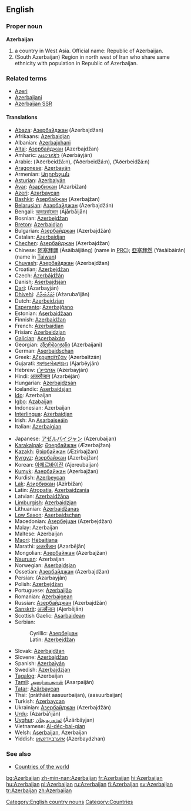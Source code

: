 ==English==
{{wikipedia}}
===Proper noun===
'''Azerbaijan'''

# a country in West Asia. Official name: Republic of Azerbaijan.
# (South Azerbaijan) Region in north west of Iran who share same ethnicity with population in Republic of Azerbaijan.

===Related terms===
*[[Azeri]]
*[[Azerbaijani]]
*[[Azerbaijan SSR]]

====Translations====
{{top}}
*[[Abaza]]: [[Азербайджан]] (Azerbajdžan)
*Afrikaans: [[Azerbaidjan]]
*Albanian: [[Azerbajxhani]]
*[[Altai]]: [[Азербайджан]] (Azerbajdžan)
*Amharic: [[አዜርባይጃን]] (Azerbāyjān)
*Arabic: {{ARchar|[[آذربيجان]]}} (’Aðerbeidžá:n), {{ARchar|[[أذربيجان]]}} (’Aðerbeidžá:n), {{ARchar|[[اذربيجان]]}} (’Aðerbeidžá:n)
*[[Aragonese]]: [[Azerbayán]] {{m}}
*Armenian: [[Ադրբեջան]] {{Unicode|(Adrbeǰan)}}
*[[Asturian]]: [[Azerbaiyán]] {{m}}
*[[Avar]]: [[Азарбижан]] (Azarbižan)
*[[Azeri]]: [[Azərbaycan]]
*[[Bashkir]]: [[Азербайжан]] (Azerbajžan)
*[[Belarusian]]: [[Азэрбайджан]] (Azerbajdžán) {{m}}
*Bengali: [[আজারবাইজান]] (Ājārbāijān)
*Bosnian: [[Azerbejdžan]] {{m}}
*[[Breton]]: [[Azerbaidjan]]
*Bulgarian: [[Азербайджан]] (Azerbajdžán) {{m}}
*Catalan: [[Azerbaidjan]] {{m}}
*[[Chechen]]: [[Азербайджан]] (Azerbajdžan)
*Chinese: [[阿塞拜疆]] (Āsàibàijiāng) (name in [[w:People's Republic of China|PRC]]); [[亞塞拜然]] (Yàsàibàirán) (name in [[Taiwan]])
*[[Chuvash]]: [[Азербайджан]] (Azerbajdžan)
*Croatian: [[Azerbejdžan]]
*Czech: [[Ázerbájdžán]] {{m}}
*Danish: [[Aserbajdsjan]]
*[[Dari]]: {{FAchar|[[آذربایجان]]}} (Āzarbayjān)
*[[Dhivehi]]: [[އަޒަރުބައިޖާން]] (Ażaruba’ijān)
*Dutch: [[Azerbeidzjan]]
*[[Esperanto]]: [[Azerbajĝano]]
*Estonian: [[Aserbaidžaan]]
*Finnish: [[Azerbaidžan]]
*French: [[Azerbaïdjan]] {{m}}
*Frisian: [[Azerbeidzjan]]
*[[Galician]]: [[Acerbaixán]] {{m}}
*Georgian: [[აზერბაიჯანი]] (Azerbaijani)
*German: [[Aserbaidschan]] {{n}}
*Greek: [[Αζερμπαϊτζάν]] (Azerbaïtzán)
*Gujarati: [[અજરબેયજાન]] (Ajarbēyjān)
*Hebrew: [[אזרבייג׳ן]] (Azerbayján)
*Hindi: [[अज़रबैजान]] (Azarbējān)
*Hungarian: [[Azerbajdzsán]]
*Icelandic: [[Aserbaídsjan]]
*[[Ido]]: Azerbaijan
*[[Igbo]]: [[Azabaijan]]
*Indonesian: Azerbaijan
*[[Interlingua]]: [[Azerbaidjan]]
*Irish: An [[Asarbaiseáin]]
*Italian: [[Azerbaigian]] {{m}}
{{mid}}
*Japanese: [[アゼルバイジャン]] (Azerubaijan)
*[[Karakalpak]]: [[Әзербайжан]] (Æzerbajžan)
*[[Kazakh]]: [[Әзірбайжан]] (Æzirbajžan)
*[[Kyrgyz]]: [[Азербайжан]] (Azerbajžan)
*Korean: [[아제르바이잔]] (Ajereubaijan)
*[[Kumyk]]: [[Азербайжан]] (Azerbajžan)
*Kurdish: [[Azerbeycan]]
*[[Lak]]: [[Азирбижан]] (Azirbižan)
*Latin: [[Atropatia]], [[Azerbaidzania]] {{f}}
*Latvian: [[Azerbaidžāna]]
*[[Limburgish]]: [[Azerbaidzjan]]
*Lithuanian: [[Azerbaidžanas]]
*[[Low Saxon]]: [[Aserbaidschan]]
*Macedonian: [[Азербејџан]] (Azerbejdžan)
*Malay: Azerbaijan
*Maltese: Azerbaijan
*[[Maori]]: [[Hēbaitiana]]
*Marathi: [[अज़रबैजान]] (Azarbējān)
*Mongolian: [[Азербайжан]] (Azerbajžan)
*[[Nauruan]]: Azerbaijan
*Norwegian: [[Aserbajdsjan]]
*Ossetian: [[Азербайджан]] (Azerbajdžan)
*Persian: {{FAchar|[[آذربایجان]]}} (Azarbayjân)
*Polish: [[Azerbejdżan]] {{m}}
*Portuguese: [[Azerbaijão]] {{m}}
*Romanian: [[Azerbaigean]] {{n}}
*Russian: [[Азербайджан]] (Azerbajdžán) {{m}}
*[[Sanskrit]]: [[अजर्बैजान]] (Ajerbējān)
*Scottish Gaelic: [[Asarbaidean]]
*Serbian:
*:Cyrillic: [[Азербејџан]] {{m}}
*:Latin: [[Azerbejdžan]] {{m}}
*Slovak: [[Azerbajdžan]] {{m}}
*Slovene: [[Azerbajdžan]] {{m}}
*Spanish: [[Azerbaiyán]] {{m}}
*Swedish: [[Azerbajdzjan]]
*[[Tagalog]]: Azerbaijan
*[[Tamil]]: [[அஸர்பைஜான்]] (Asarpaijān)
*[[Tatar]]: [[Äzärbaycan]]
*Thai: {{THchar|[[ประเทศอาเซอร์ไบจาน]]}} (pràthàèt aasuurbaijan), {{THchar|[[อาเซอร์ไบจัน]]}} (aasuurbaijan)
*Turkish: [[Azerbaycan]]
*Ukrainian: [[Азербайджан]] (Azerbajdžán) {{m}}
*[[Urdu]]: {{FAchar|[[آذربائجان]]}} (Āzarbā’ijān)
*[[Uyghur]]: [[ﺋﻪﺯﻩﺭﺑﻪﻳﺠﺎﻥ]] (Äzärbäyjan)
*Vietnamese: [[Ai-déc-bai-gian]]
*Welsh: [[Aserbaijan]], Azerbaijan
*Yiddish: [[אַזערבײַדזשאַן]] (Azerbaydzhan)
{{bottom}}

===See also===
*[[Countries of the world]]
[[Category:English country nouns]]
[[Category:Countries]]

[[bg:Azerbaijan]]
[[zh-min-nan:Azerbaijan]]
[[fr:Azerbaijan]]
[[hi:Azerbaijan]]
[[hu:Azerbaijan]]
[[pl:Azerbaijan]]
[[ru:Azerbaijan]]
[[fi:Azerbaijan]]
[[sv:Azerbaijan]]
[[tr:Azerbaijan]]
[[zh:Azerbaijan]]
